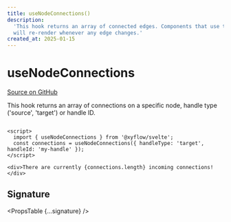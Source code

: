```yaml
---
title: useNodeConnections()
description:
  'This hook returns an array of connected edges. Components that use this hook
  will re-render whenever any edge changes.'
created_at: 2025-01-15
---
```



# useNodeConnections

[Source on GitHub](https://github.com/xyflow/xyflow/blob/main/packages/svelte/src/lib/hooks/useNodeConnections.ts)

This hook returns an array of connections on a specific node, handle type ('source', 'target') or handle ID.

```svelte

<script>
  import { useNodeConnections } from '@xyflow/svelte';
  const connections = useNodeConnections({ handleType: 'target', handleId: 'my-handle' });
</script>

<div>There are currently {connections.length} incoming connections!</div>
```

## Signature

<PropsTable {...signature} />
